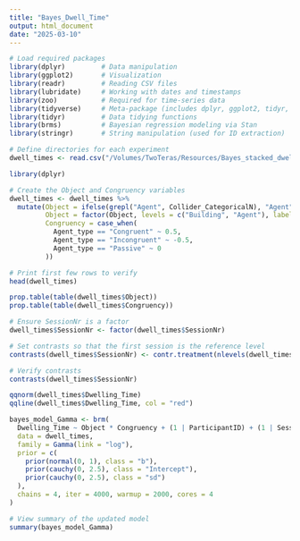 ```yaml
---
title: "Bayes_Dwell_Time"
output: html_document
date: "2025-03-10"
---
```


```r
# Load required packages
library(dplyr)         # Data manipulation
library(ggplot2)       # Visualization
library(readr)         # Reading CSV files
library(lubridate)     # Working with dates and timestamps
library(zoo)           # Required for time-series data
library(tidyverse)     # Meta-package (includes dplyr, ggplot2, tidyr, etc.)
library(tidyr)         # Data tidying functions
library(brms)          # Bayesian regression modeling via Stan
library(stringr)       # String manipulation (used for ID extraction)
```

```r


# Define directories for each experiment
dwell_times <- read.csv("/Volumes/TwoTeras/Resources/Bayes_stacked_dwell_Time.csv")
```

```r
library(dplyr)

# Create the Object and Congruency variables
dwell_times <- dwell_times %>%
  mutate(Object = ifelse(grepl("Agent", Collider_CategoricalN), "Agent", "Building"),
         Object = factor(Object, levels = c("Building", "Agent"), labels = c(0.5, -0.5)),
         Congruency = case_when(
           Agent_type == "Congruent" ~ 0.5,
           Agent_type == "Incongruent" ~ -0.5,
           Agent_type == "Passive" ~ 0
         ))

# Print first few rows to verify
head(dwell_times)

```
```r
prop.table(table(dwell_times$Object))
prop.table(table(dwell_times$Congruency))

```
```r
# Ensure SessionNr is a factor
dwell_times$SessionNr <- factor(dwell_times$SessionNr)

# Set contrasts so that the first session is the reference level
contrasts(dwell_times$SessionNr) <- contr.treatment(nlevels(dwell_times$SessionNr), base = 1)

# Verify contrasts
contrasts(dwell_times$SessionNr)
```
```r

qqnorm(dwell_times$Dwelling_Time)
qqline(dwell_times$Dwelling_Time, col = "red")
```

```r


bayes_model_Gamma <- brm(
  Dwelling_Time ~ Object * Congruency + (1 | ParticipantID) + (1 | SessionNr),
  data = dwell_times,
  family = Gamma(link = "log"),  
  prior = c(
    prior(normal(0, 1), class = "b"),
    prior(cauchy(0, 2.5), class = "Intercept"),
    prior(cauchy(0, 2.5), class = "sd")
  ),
  chains = 4, iter = 4000, warmup = 2000, cores = 4
)

# View summary of the updated model
summary(bayes_model_Gamma)


```




